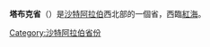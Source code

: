 {{Infobox Administrative Division 1
| country = 沙特阿拉伯
| div_name = 塔布克省<br>{{lang|ar|تبوك|}}
| image_map = Tabuk_in_Saudi_Arabia.svg
| capital = [[塔布克|塔布克]]
|latd=28.0|longd=37.0
| pop_year = 2017
| population = 910,030
| area = 146,072
| density = 5.419
| languages = [[阿拉伯语|阿拉伯语]]
| time_zone = [[UTC+3|UTC+3]]
}}
'''塔布克省'''（{{lang-ar|تبوك|}}）是[[沙特阿拉伯|沙特阿拉伯]]西北部的一個省，西臨[[紅海|紅海]]。

{{沙特阿拉伯省份}}
{{DEFAULTSORT:Tabuk}}
[[Category:沙特阿拉伯省份|Category:沙特阿拉伯省份]]
{{沙特阿拉伯小作品}}